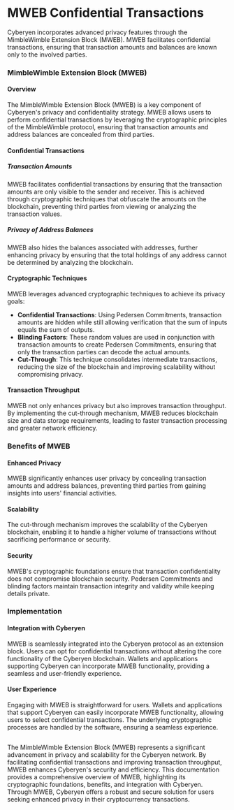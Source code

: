 # MWEB Confidential Transactions

Cyberyen incorporates advanced privacy features through the MimbleWimble Extension Block (MWEB). MWEB facilitates confidential transactions, ensuring that transaction amounts and balances are known only to the involved parties.

### MimbleWimble Extension Block (MWEB)

#### Overview

The MimbleWimble Extension Block (MWEB) is a key component of Cyberyen's privacy and confidentiality strategy. MWEB allows users to perform confidential transactions by leveraging the cryptographic principles of the MimbleWimble protocol, ensuring that transaction amounts and address balances are concealed from third parties.

#### Confidential Transactions

##### Transaction Amounts

MWEB facilitates confidential transactions by ensuring that the transaction amounts are only visible to the sender and receiver. This is achieved through cryptographic techniques that obfuscate the amounts on the blockchain, preventing third parties from viewing or analyzing the transaction values.

##### Privacy of Address Balances

MWEB also hides the balances associated with addresses, further enhancing privacy by ensuring that the total holdings of any address cannot be determined by analyzing the blockchain.

#### Cryptographic Techniques

MWEB leverages advanced cryptographic techniques to achieve its privacy goals:

* **Confidential Transactions**: Using Pedersen Commitments, transaction amounts are hidden while still allowing verification that the sum of inputs equals the sum of outputs.
* **Blinding Factors**: These random values are used in conjunction with transaction amounts to create Pedersen Commitments, ensuring that only the transaction parties can decode the actual amounts.
* **Cut-Through**: This technique consolidates intermediate transactions, reducing the size of the blockchain and improving scalability without compromising privacy.

#### Transaction Throughput

MWEB not only enhances privacy but also improves transaction throughput. By implementing the cut-through mechanism, MWEB reduces blockchain size and data storage requirements, leading to faster transaction processing and greater network efficiency.

### Benefits of MWEB

#### Enhanced Privacy

MWEB significantly enhances user privacy by concealing transaction amounts and address balances, preventing third parties from gaining insights into users' financial activities.

#### Scalability

The cut-through mechanism improves the scalability of the Cyberyen blockchain, enabling it to handle a higher volume of transactions without sacrificing performance or security.

#### Security

MWEB's cryptographic foundations ensure that transaction confidentiality does not compromise blockchain security. Pedersen Commitments and blinding factors maintain transaction integrity and validity while keeping details private.

### Implementation

#### Integration with Cyberyen

MWEB is seamlessly integrated into the Cyberyen protocol as an extension block. Users can opt for confidential transactions without altering the core functionality of the Cyberyen blockchain. Wallets and applications supporting Cyberyen can incorporate MWEB functionality, providing a seamless and user-friendly experience.

#### User Experience

Engaging with MWEB is straightforward for users. Wallets and applications that support Cyberyen can easily incorporate MWEB functionality, allowing users to select confidential transactions. The underlying cryptographic processes are handled by the software, ensuring a seamless experience.

##

The MimbleWimble Extension Block (MWEB) represents a significant advancement in privacy and scalability for the Cyberyen network. By facilitating confidential transactions and improving transaction throughput, MWEB enhances Cyberyen's security and efficiency. This documentation provides a comprehensive overview of MWEB, highlighting its cryptographic foundations, benefits, and integration with Cyberyen. Through MWEB, Cyberyen offers a robust and secure solution for users seeking enhanced privacy in their cryptocurrency transactions.